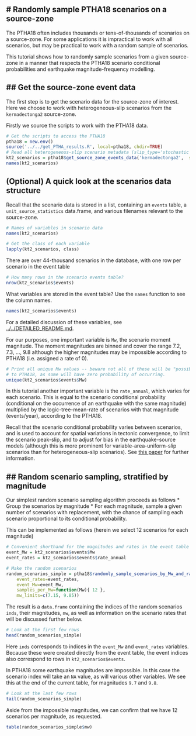 # Randomly sample PTHA18 scenarios on a source-zone
-------------------------------------------------

The PTHA18 often includes thousands or tens-of-thousands of scenarios on a
source-zone. For some applications it is impractical to work with all
scenarios, but may be practical to work with a random sample of scenarios.

This tutorial shows how to randomly sample scenarios from a given source-zone in
a manner that respects the PTHA18 scenario conditional probabilities and earthquake
magnitude-frequency modelling. 

## Get the source-zone event data
---------------------------------

The first step is to get the scenario data for the source-zone of interest.
Here we choose to work with heterogeneous-slip scenarios from the
`kermadectonga2` source-zone. 

Firstly we source the scripts to work with the PTHA18 data.
```r
# Get the scripts to access the PTHA18
ptha18 = new.env()
source('../../get_PTHA_results.R', local=ptha18, chdir=TRUE)
# Read all heterogeneous-slip scenario metadata (slip_type='stochastic' in PTHA18)
kt2_scenarios = ptha18$get_source_zone_events_data('kermadectonga2',  slip_type='stochastic')
names(kt2_scenarios)
```

## (Optional) A quick look at the scenarios data structure

Recall that the scenario data is stored in a list, containing an `events` table,
a `unit_source_statistics` data.frame, and various filenames relevant to the source-zone.
```r
# Names of variables in scenario data
names(kt2_scenarios)

# Get the class of each variable
lapply(kt2_scenarios, class)
```

There are over 44-thousand scenarios in the database, with one
row per scenario in the event table
```r
# How many rows in the scenario events table?
nrow(kt2_scenarios$events)
```

What variables are stored in the event table? Use the `names` function to see
the column names. 
```r
names(kt2_scenarios$events)
```
For a detailed discussion of these variables, see [../../DETAILED_README.md](../../DETAILED_README.md).

For our purposes, one important variable is `Mw`, the scenario moment
magnitude.  The moment magnitudes are binned and cover the range 7.2, 7.3, ...,
9.8 although the higher magnitudes may be impossible according to PTHA18 (i.e.
assigned a rate of 0).
```r
# Print all unique Mw values -- beware not all of these will be "possible" according
# to PTHA18, as some will have zero probability of occurring.
unique(kt2_scenarios$events$Mw)
```
In this tutorial another important variable is the `rate_annual`, which varies for
each scenario. This is equal to the scenario conditional probability (conditional on
the occurrence of an earthquake with the same magnitude) multiplied by the
logic-tree-mean-rate of scenarios with that magnitude (events/year), according
to the PTHA18. 

Recall that the scenario conditional probability varies between scenarios, and
is used to account for spatial variations in tectonic convergence, to limit the
scenario peak-slip, and to adjust for bias in the earthquake-source models
(although this is more prominent for variable-area-uniform-slip scenarios than
for heterogeneous-slip scenarios).  See 
[this paper](https://doi.org/10.1007/s00024-019-02299-w) for further information.

## Random scenario sampling, stratified by magnitude
----------------------------------------------------

Our simplest random scenario sampling algorithm proceeds as follows
* Group the scenarios by magnitude
* For each magnitude, sample a given number of scenarios with replacement, with the chance of sampling each scenario proportional to its conditional probability.

This can be implemented as follows (herein we select 12 scenarios for each magnitude)
```r
# Convenient shorthand for the magnitudes and rates in the event table
event_Mw = kt2_scenarios$events$Mw
event_rates = kt2_scenarios$events$rate_annual

# Make the random scenarios
random_scenarios_simple = ptha18$randomly_sample_scenarios_by_Mw_and_rate(
    event_rates=event_rates,
    event_Mw=event_Mw,
    samples_per_Mw=function(Mw){ 12 },
    mw_limits=c(7.15, 9.85))

```

The result is a `data.frame` containing the indices of the random scenarios `inds`,
their magnitudes, `mw`, as well as information on the scenario rates that will be discussed
further below.

```r
# Look at the first few rows
head(random_scenarios_simple)
```
Here `inds` corresponds to indices in the `event_Mw` and `event_rates`
variables. Because these were created directly from the event table, the event
indices also correspond to rows in `kt2_scenarios$events`.


In PTHA18 some earthquake magnitudes are impossible. In this case the scenario index will
take an `NA` value, as will various other variables. We see this at the end of the current
table, for magnitudes `9.7` and `9.8`.

```r
# Look at the last few rows
tail(random_scenarios_simple)
```

Aside from the impossible magnitudes, we can confirm that we have 12 scenarios per magnitude, as requested.
```r
table(random_scenarios_simple$mw)
```

